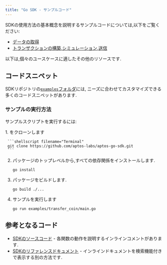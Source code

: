 ```yaml
---
title: "Go SDK - サンプルコード"
---
```


SDKの使用方法の基本概念を説明するサンプルコードについては,以下をご覧ください:


- [データの取得](/ja/build/sdks/go-sdk/fetch-data-via-sdk)
- [トランザクションの構築,シミュレーション,送信](/ja/build/sdks/go-sdk/building-transactions)

以下は,個々のユースケースに適したその他のリソースです.

## コードスニペット

SDKリポジトリの[`examples`フォルダ](https://github.com/aptos-labs/aptos-go-sdk/tree/main/examples)には,
ニーズに合わせてカスタマイズできる多くのコードスニペットがあります.

### サンプルの実行方法

サンプルスクリプトを実行するには:

<Steps>
  1. をクローンします

     ```shellscript filename="Terminal"
     git clone https://github.com/aptos-labs/aptos-go-sdk.git
     ```

  2. パッケージのトップレベルから,すべての依存関係をインストールします.

     ```shellscript filename="Terminal"
     go install
     ```

  3. パッケージをビルドします.

     ```shellscript filename="Terminal"
     go build ./...
     ```

  4. サンプルを実行します

     ```shellscript filename="Terminal"
     go run examples/transfer_coin/main.go
     ```
</Steps>

## 参考となるコード

- [SDKのソースコード](https://github.com/aptos-labs/aptos-go-sdk/tree/main) - 各関数の動作を説明するインラインコメントがあります.
- [SDKのリファレンスドキュメント](https://pkg.go.dev/github.com/aptos-labs/aptos-go-sdk) - インラインドキュメントを検索機能付きで表示する別の方法です.
